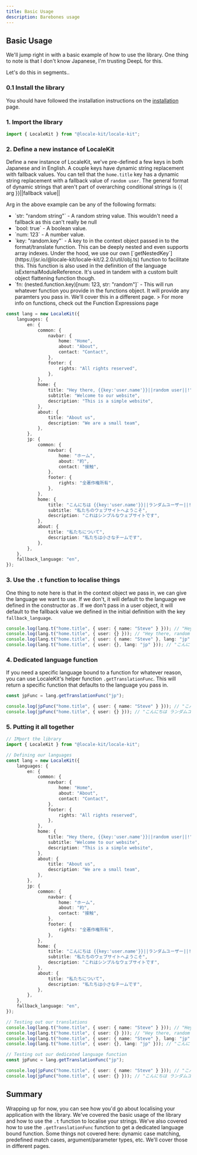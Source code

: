 ```yaml
---
title: Basic Usage
description: Barebones usage
---
```


## Basic Usage

We'll jump right in with a basic example of how to use the library. One thing to note is that I don't know Japanese, I'm trusting DeepL for this.

Let's do this in segments..

### 0.1 Install the library
You should have followed the installation instructions on the [installation](/docs/guides/getting-started/installation/) page.

### 1. Import the library
```ts
import { LocaleKit } from "@locale-kit/locale-kit";
```

### 2. Define a new instance of LocaleKit
Define a new instance of LocaleKit, we've pre-defined a few keys in both Japanese and in English. A couple keys have dynamic string replacement with fallback values.
You can tell that the `home.title` key has a dynamic string replacement with a fallback value of `random user`. The general format of dynamic strings that aren't part of overarching conditional strings is \{\{ arg \}\}||fallback value||

Arg in the above example can be any of the following formats:
- <Link href={param('string')}>`str: "random string"`</Link> - A random string value. This wouldn't need a fallback as this can't really be null
- <Link href={param('boolean')}>`bool: true`</Link> - A boolean value.
- <Link href={param('number')}>`num: 123`</Link> - A number value.
- <Link href={param('key')}>`key: "random.key"`</Link> - A key to in the context object passed in to the format/translate function. This can be deeply nested and even supports array indexes. Under the hood, we use our own [`getNestedKey`](https://jsr.io/@locale-kit/locale-kit/2.2.0/util/obj.ts) function to facilitate this. This function is also used in the definition of the language isExternalModuleReference. It's used in tandem with a custom built object flattening function though.
- <Link href={param('function')}>`fn: (nested.function.key)[num: 123, str: "random"]`</Link> - This will run whatever function you provide in the functions object. It will provide any paramters you pass in. We'll cover this in a different page.
	> For more info on functions, check out the <Link href="reference/param-types/function">Function Expressions</Link> page

```ts
const lang = new LocaleKit({
	languages: {
		en: {
			common: {
				navbar: {
					home: "Home",
					about: "About",
					contact: "Contact",
				},
				footer: {
					rights: "All rights reserved",
				},
			},
			home: {
				title: "Hey there, {{key:'user.name'}}||random user||!",
				subtitle: "Welcome to our website",
				description: "This is a simple website",
			},
			about: {
				title: "About us",
				description: "We are a small team",
			},
		},
		jp: {
			common: {
				navbar: {
					home: "ホーム",
					about: "約",
					contact: "接触",
				},
				footer: {
					rights: "全著作権所有",
				},
			},
			home: {
				title: "こんにちは {{key:'user.name'}}||ランダムユーザー||!",
				subtitle: "私たちのウェブサイトへようこそ",
				description: "これはシンプルなウェブサイトです",
			},
			about: {
				title: "私たちについて",
				description: "私たちは小さなチームです",
			},
		},
	},
	fallback_language: "en",
});
```

### 3. Use the `.t` function to localise things

One thing to note here is that in the context object we pass in, we can give the language we want to use. If we don't, it will default to the language we defined in the constructor as . If we don't pass in a user object, it will default to the fallback value we defined in the initial definition with the key `fallback_language`.
```ts
console.log(lang.t("home.title", { user: { name: "Steve" } })); // "Hey there, Steve!"
console.log(lang.t("home.title", { user: {} })); // "Hey there, random user!"
console.log(lang.t("home.title", { user: { name: "Steve" }, lang: "jp" })); // "こんにちは Steve!"
console.log(lang.t("home.title", { user: {}, lang: "jp" })); // "こんにちは ランダムユーザー!"
```

### 4. Dedicated language function

If you need a specific language bound to a function for whatever reason, you can use LocaleKit's helper function `.getTranslationFunc`. This will return a specific function that defaults to the language you pass in.

```ts
const jpFunc = lang.getTranslationFunc("jp");

console.log(jpFunc("home.title", { user: { name: "Steve" } })); // "こんにちは Steve!"
console.log(jpFunc("home.title", { user: {} })); // "こんにちは ランダムユーザー!"
```

### 5. Putting it all together

```ts
// IMport the library
import { LocaleKit } from "@locale-kit/locale-kit";

// Defining our languages
const lang = new LocaleKit({
	languages: {
		en: {
			common: {
				navbar: {
					home: "Home",
					about: "About",
					contact: "Contact",
				},
				footer: {
					rights: "All rights reserved",
				},
			},
			home: {
				title: "Hey there, {{key:'user.name'}}||random user||!",
				subtitle: "Welcome to our website",
				description: "This is a simple website",
			},
			about: {
				title: "About us",
				description: "We are a small team",
			},
		},
		jp: {
			common: {
				navbar: {
					home: "ホーム",
					about: "約",
					contact: "接触",
				},
				footer: {
					rights: "全著作権所有",
				},
			},
			home: {
				title: "こんにちは {{key:'user.name'}}||ランダムユーザー||!",
				subtitle: "私たちのウェブサイトへようこそ",
				description: "これはシンプルなウェブサイトです",
			},
			about: {
				title: "私たちについて",
				description: "私たちは小さなチームです",
			},
		},
	},
	fallback_language: "en",
});

// Testing out our translations
console.log(lang.t("home.title", { user: { name: "Steve" } })); // "Hey there, Steve!"
console.log(lang.t("home.title", { user: {} })); // "Hey there, random user!"
console.log(lang.t("home.title", { user: { name: "Steve" }, lang: "jp" })); // "こんにちは Steve!"
console.log(lang.t("home.title", { user: {}, lang: "jp" })); // "こんにちは ランダムユーザー!"

// Testing out our dedicated language function
const jpFunc = lang.getTranslationFunc("jp");

console.log(jpFunc("home.title", { user: { name: "Steve" } })); // "こんにちは Steve!"
console.log(jpFunc("home.title", { user: {} })); // "こんにちは ランダムユーザー!"
```

## Summary

Wrapping up for now, you can see how you'd go about localising your application with the library. We've covered the basic usage of the library and how to use the `.t` function to localise your strings. We've also covered how to use the `.getTranslationFunc` function to get a dedicated language bound function. Some things not covered here: dynamic case matching, predefined match cases, argument/parameter types, etc. We'll cover those in different pages.